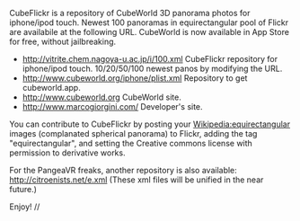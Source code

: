 {{category web service}}
CubeFlickr is a repository of CubeWorld 3D panorama photos for iphone/ipod touch. Newest 100 panoramas in equirectangular pool of Flickr are availabile at the following URL. CubeWorld is now available in App Store for free, without jailbreaking.
*http://vitrite.chem.nagoya-u.ac.jp/i/100.xml CubeFlickr repository for iphone/ipod touch. 10/20/50/100 newest panos by modifying the URL.
*http://www.cubeworld.org/iphone/plist.xml Repository to get cubeworld.app.
*http://www.cubeworld.org CubeWorld site.
*http://www.marcogiorgini.com/ Developer's site.
You can contribute to CubeFlickr by posting your [[equirectangular|Wikipedia:equirectangular]] images (complanated spherical panorama) to Flickr, adding the tag "equirectangular", and setting the Creative commons license with permission to derivative works.

For the PangeaVR freaks, another repository is also available:
http://citroenists.net/e.xml
(These xml files will be unified in the near future.)

Enjoy!
//{{comment}}


{{timestamp 1209658592}}
